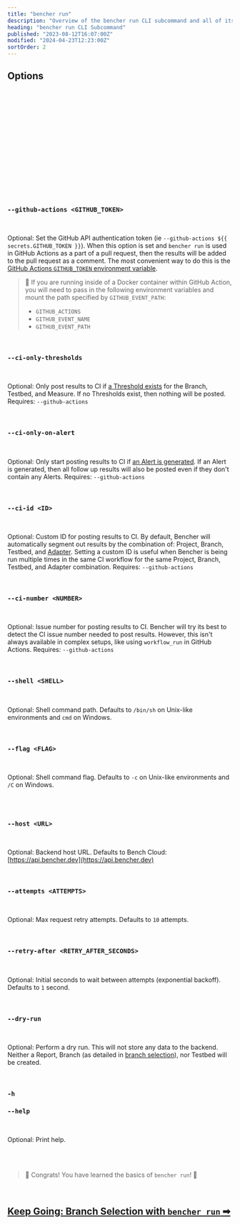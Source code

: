 ```yaml
---
title: "bencher run"
description: "Overview of the bencher run CLI subcommand and all of its flags, arguments, and features"
heading: "bencher run CLI Subcommand"
published: "2023-08-12T16:07:00Z"
modified: "2024-04-23T12:23:00Z"
sortOrder: 2
---
```




<Intro />

<Cmd />

<BenchmarkCommand />

## Options

<Project />

<br />

<Token />

<br />

<BranchSelection />

<br />

<Hash />

<br />

<NoHash />

<br />

<Testbed />

<br />

<Adapters />

<br />

<Iter />

<br />

<Fold />

<br />

<Backdate />

<br />

<AllowFailure />

<br />

<Err />

<br />

<Html />

<br />

<Quiet />

<br />

### `--github-actions <GITHUB_TOKEN>`

<br />

Optional: Set the GitHub API authentication token (ie `--github-actions ${{ secrets.GITHUB_TOKEN }}`).
When this option is set and `bencher run` is used in GitHub Actions as a part of a pull request,
then the results will be added to the pull request as a comment.
The most convenient way to do this is the [GitHub Actions `GITHUB_TOKEN` environment variable](https://docs.github.com/en/actions/security-guides/automatic-token-authentication).

> 🐰 If you are running inside of a Docker container within GitHub Action, you will need to pass in the following environment variables and mount the path specified by `GITHUB_EVENT_PATH`:
> - `GITHUB_ACTIONS`
> - `GITHUB_EVENT_NAME`
> - `GITHUB_EVENT_PATH`

<br />

### `--ci-only-thresholds`

<br />

Optional: Only post results to CI if [a Threshold exists](/docs/explanation/thresholds/) for the Branch, Testbed, and Measure.
If no Thresholds exist, then nothing will be posted.
Requires: `--github-actions`

<br />

### `--ci-only-on-alert`

<br />

Optional: Only start posting results to CI if [an Alert is generated](/docs/explanation/thresholds/#alerts).
If an Alert is generated, then all follow up results will also be posted even if they don't contain any Alerts.
Requires: `--github-actions`

<br />

### `--ci-id <ID>`

<br />

Optional: Custom ID for posting results to CI.
By default, Bencher will automatically segment out results by the combination of: Project, Branch, Testbed, and [Adapter](/docs/explanation/adapters/).
Setting a custom ID is useful when Bencher is being run multiple times in the same CI workflow for the same Project, Branch, Testbed, and Adapter combination.
Requires: `--github-actions`

<br/>

### `--ci-number <NUMBER>`

<br />

Optional: Issue number for posting results to CI.
Bencher will try its best to detect the CI issue number needed to post results.
However, this isn't always available in complex setups, like using `workflow_run` in GitHub Actions.
Requires: `--github-actions`

<br/>

### `--shell <SHELL>`

<br />

Optional: Shell command path.
Defaults to `/bin/sh` on Unix-like environments and `cmd` on Windows.

<br />

### `--flag <FLAG>`

<br />

Optional: Shell command flag.
Defaults to `-c` on Unix-like environments and `/C` on Windows.

<br />

<Exec />

<br />

### `--host <URL>`

<br />

Optional: Backend host URL.
Defaults to Bench Cloud: [https://api.bencher.dev](https://api.bencher.dev)

<br />

### `--attempts <ATTEMPTS>`

<br />

Optional: Max request retry attempts.
Defaults to `10` attempts.

<br />


### `--retry-after <RETRY_AFTER_SECONDS>`

<br />

Optional: Initial seconds to wait between attempts (exponential backoff).
Defaults to `1` second.

<br />


### `--dry-run`

<br />

Optional: Perform a dry run. This will not store any data to the backend.
Neither a Report, Branch (as detailed in [branch selection](/docs/explanation/branch-selection/)), nor Testbed will be created.

<br />

### `-h`
### `--help`

<br />

Optional: Print help.

<br />
<br />

> 🐰 Congrats! You have learned the basics of <code>bencher run</code>! 🎉

<br/>

<h2><a href="/docs/explanation/branch-selection/">Keep Going: Branch Selection with <code>bencher run</code> ➡</a></h2>